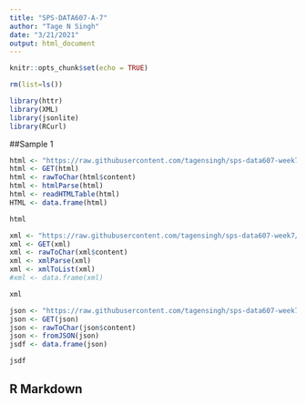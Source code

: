 ```yaml
---
title: "SPS-DATA607-A-7"
author: "Tage N Singh"
date: "3/21/2021"
output: html_document
---
```


```r
knitr::opts_chunk$set(echo = TRUE)

rm(list=ls())

library(httr)
library(XML)
library(jsonlite)
library(RCurl)

```

##Sample 1

```r

html <- "https://raw.githubusercontent.com/tagensingh/sps-data607-week7/main/SPS-DATA-A-7_1.html"
html <- GET(html)
html <- rawToChar(html$content)
html <- htmlParse(html)
html <- readHTMLTable(html)
HTML <- data.frame(html)

html

```

```r

xml <- "https://raw.githubusercontent.com/tagensingh/sps-data607-week7/main/testxml.xml"
xml <- GET(xml)
xml <- rawToChar(xml$content)
xml <- xmlParse(xml)
xml <- xmlToList(xml)
#xml <- data.frame(xml)

xml

```


```r
json <- "https://raw.githubusercontent.com/tagensingh/sps-data607-week7/main/SPS-DATA-A-7_1.json"
json <- GET(json)
json <- rawToChar(json$content)
json <- fromJSON(json)
jsdf <- data.frame(json)

jsdf

```



## R Markdown

